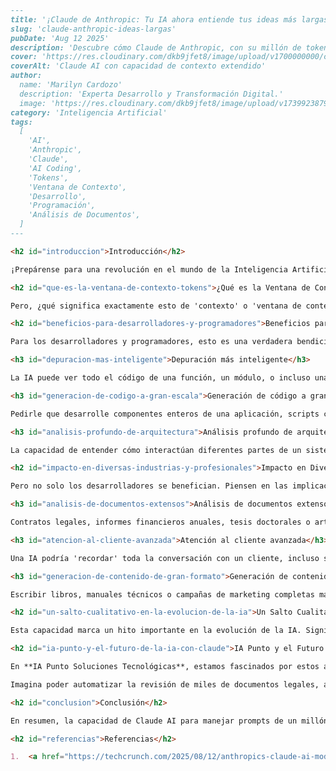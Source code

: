 ```markdown
---
title: '¡Claude de Anthropic: Tu IA ahora entiende tus ideas más largas!'
slug: 'claude-anthropic-ideas-largas'
pubDate: 'Aug 12 2025'
description: 'Descubre cómo Claude de Anthropic, con su millón de tokens, revoluciona la IA al entender contextos más largos, beneficiando a desarrolladores y empresas con análisis profundos y automatización avanzada.'
cover: 'https://res.cloudinary.com/dkb9jfet8/image/upload/v1700000000/claude-long-context.jpg'
coverAlt: 'Claude AI con capacidad de contexto extendido'
author:
  name: 'Marilyn Cardozo'
  description: 'Experta Desarrollo y Transformación Digital.'
  image: 'https://res.cloudinary.com/dkb9jfet8/image/upload/v1739923879/marilyn_s2mi4a.png'
category: 'Inteligencia Artificial'
tags:
  [
    'AI',
    'Anthropic',
    'Claude',
    'AI Coding',
    'Tokens',
    'Ventana de Contexto',
    'Desarrollo',
    'Programación',
    'Análisis de Documentos',
  ]
---

<h2 id="introduccion">Introducción</h2>

¡Prepárense para una revolución en el mundo de la Inteligencia Artificial! Recientemente, ha surgido una noticia que está haciendo olas y promete cambiar la forma en que interactuamos con las IA, especialmente para aquellos que trabajan con código y grandes volúmenes de información. Nos referimos a la impresionante mejora en el modelo de IA **Claude de Anthropic**, que ahora puede manejar un "contexto" muchísimo más amplio.

<h2 id="que-es-la-ventana-de-contexto-tokens">¿Qué es la Ventana de Contexto (Tokens)?</h2>

Pero, ¿qué significa exactamente esto de 'contexto' o 'ventana de contexto' y por qué es tan importante? Imaginen que una Inteligencia Artificial es como una persona leyendo un libro. Antes, la IA solo podía recordar unos pocos párrafos a la vez. Si le pedías que te ayudara con algo que estaba más allá de esos párrafos, simplemente no podía 'verlo' o 'recordarlo'. Ahora, con la nueva capacidad de Claude de manejar hasta un millón de "tokens" – piensen en un token como una palabra o una parte de ella – es como si de repente pudiera leer un libro entero, o incluso varios, y recordarlo todo de una sola vez para entenderlo mejor. Un millón de tokens es una cantidad asombrosa, equivalente a leer una novela de unas 750.000 palabras o más de 3.000 páginas de texto en un solo "vistazo".

<h2 id="beneficios-para-desarrolladores-y-programadores">Beneficios para Desarrolladores y Programadores</h2>

Para los desarrolladores y programadores, esto es una verdadera bendición. Antes, si intentaban que una IA les ayudara con un proyecto de código muy grande, tenían que dividirlo en pedacitos pequeños, haciendo que la IA perdiera el hilo o el contexto general del proyecto. Era como pedirle a alguien que revisara una biblioteca entera, pero solo dejándole leer una página a la vez sin saber de qué libro era. Ahora, Claude puede asimilar bases de código enteras, documentación extensa, e incluso entender sistemas complejos con solo una instrucción. Esto significa:

<h3 id="depuracion-mas-inteligente">Depuración más inteligente</h3>

La IA puede ver todo el código de una función, un módulo, o incluso una aplicación completa, no solo fragmentos. Esto lleva a sugerencias de errores mucho más precisas y soluciones más contextualizadas.

<h3 id="generacion-de-codigo-a-gran-escala">Generación de código a gran escala</h3>

Pedirle que desarrolle componentes enteros de una aplicación, scripts complejos o migraciones de código será mucho más eficiente, ya que la IA comprenderá la arquitectura global.

<h3 id="analisis-profundo-de-arquitectura">Análisis profundo de arquitectura</h3>

La capacidad de entender cómo interactúan diferentes partes de un sistema sin perder el contexto es invaluable para el diseño y la optimización de software.

<h2 id="impacto-en-diversas-industrias-y-profesionales">Impacto en Diversas Industrias y Profesionales</h2>

Pero no solo los desarrolladores se benefician. Piensen en las implicaciones para cualquier empresa o profesional que maneje grandes cantidades de texto:

<h3 id="analisis-de-documentos-extensos">Análisis de documentos extensos</h3>

Contratos legales, informes financieros anuales, tesis doctorales o artículos científicos. La IA puede leer y resumir documentos que antes le hubieran parecido interminables, extrayendo información clave, identificando patrones, o incluso generando resúmenes complejos en cuestión de segundos, sin la necesidad de dividir el texto manualmente.

<h3 id="atencion-al-cliente-avanzada">Atención al cliente avanzada</h3>

Una IA podría 'recordar' toda la conversación con un cliente, incluso si dura horas o días, ofreciendo un soporte mucho más personalizado y coherente, sin que el cliente tenga que repetir información.

<h3 id="generacion-de-contenido-de-gran-formato">Generación de contenido de gran formato</h3>

Escribir libros, manuales técnicos o campañas de marketing completas manteniendo un tono, estilo y coherencia temática consistentes a lo largo de todo el documento. La IA se convierte en un co-autor que entiende la visión global.

<h2 id="un-salto-cualitativo-en-la-evolucion-de-la-ia">Un Salto Cualitativo en la Evolución de la IA</h2>

Esta capacidad marca un hito importante en la evolución de la IA. Significa que los modelos están volviéndose mucho más 'conscientes' de la información que se les presenta, reduciendo la probabilidad de 'alucinaciones' (cuando la IA inventa información) y mejorando drásticamente la calidad y relevancia de sus respuestas. Abre la puerta a la creación de aplicaciones mucho más sofisticadas y autónomas, donde la IA puede gestionar tareas complejas de principio a fin sin necesidad de intervención humana constante para 'refrescarle la memoria'.

<h2 id="ia-punto-y-el-futuro-de-la-ia-con-claude">IA Punto y el Futuro de la IA con Claude</h2>

En **IA Punto Soluciones Tecnológicas**, estamos fascinados por estos avances y ya estamos explorando cómo integrar estas capacidades de IA de vanguardia en las soluciones que ofrecemos a nuestros clientes. Entendemos que el futuro de la tecnología pasa por la Inteligencia Artificial, y nuestra misión es hacer que estas herramientas tan potentes sean accesibles y útiles para tu negocio.

Imagina poder automatizar la revisión de miles de documentos legales, analizar historiales de clientes completos para ofrecer productos personalizados, o incluso tener una IA que te ayude a escribir el próximo gran manual de tu empresa, todo ello con una comprensión contextual sin precedentes. Con **IA Punto**, no solo te mantienes al día con estas innovaciones, sino que te ayudamos a implementarlas de manera efectiva para que transformes tus operaciones, optimices tus recursos y alcances tus metas. Nuestro equipo en **IA Punto** está listo para asesorarte sobre cómo estas nuevas ventanas de contexto de IA pueden ser aplicadas a tus desafíos específicos, creando soluciones personalizadas que realmente marquen la diferencia.

<h2 id="conclusion">Conclusión</h2>

En resumen, la capacidad de Claude AI para manejar prompts de un millón de tokens no es solo una mejora técnica; es un salto cualitativo que democratiza el acceso a la inteligencia artificial para resolver problemas complejos que antes estaban fuera de su alcance. Estamos entrando en una era donde las IA no solo son inteligentes, sino que también tienen una memoria impresionante, lo que las convierte en aliadas aún más poderosas para la innovación y el progreso.

<h2 id="referencias">Referencias</h2>

1.  <a href="https://techcrunch.com/2025/08/12/anthropics-claude-ai-model-can-now-handle-longer-prompts/" target="_blank" rel="noopener noreferrer">TechCrunch: Anthropics Claude AI model can now handle longer prompts</a>
```